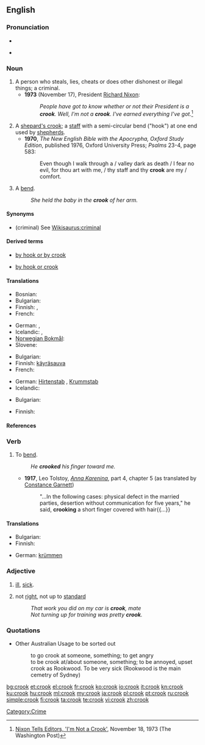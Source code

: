 ==English==

===Pronunciation===
* {{IPA|/kɹʊk/}}
* {{audio|en-us-crook.ogg|Audio (US)}}
*: {{rhymes|ʊk}}

===Noun===
{{en-noun}}

# A person who steals, lies, cheats or does other dishonest or illegal things; a criminal.
#* '''1973''' (November 17), President [[w:Richard Nixon|Richard Nixon]]:
#*: ''People have got to know whether or not their President is a '''crook'''. Well, I'm not a '''crook'''. I've earned everything I've got.''<ref>[http://www.washingtonpost.com/wp-srv/national/longterm/watergate/articles/111873-1.htm Nixon Tells Editors, 'I'm Not a Crook'], November 18, 1973 (The Washington Post)</ref>
# A [[shepard's crook]]; a [[staff]] with a semi-circular bend ("hook") at one end used by [[shepherd]]s.
#* '''1970''', ''The New English Bible with the Apocrypha, Oxford Study Edition'', published 1976, Oxford University Press; ''Psalms'' 23-4, page 583:
#*: Even though I walk through a / valley dark as death / I fear no evil, for thou art with me, / thy staff and thy '''crook''' are my / comfort.
# A [[bend]].
#: ''She held the baby in the '''crook''' of her arm.''

====Synonyms====
* (criminal) See [[Wikisaurus:criminal]]

====Derived terms====
* [[by hook or by crook]]
* {{US}} [[by hook or crook]]

====Translations====
{{trans-top|a criminal who steals}}
* Bosnian: {{t|bs|lopov|m}}
* Bulgarian: {{t|bg|крадец|m}}
* Finnish: {{t+|fi|rikollinen}}, {{t+|fi|konna}}
* French: {{t+|fr|escroc|m}}
{{trans-mid}}
* German: {{t+|de|Gauner|m}}, {{t+|de|Ganove|m}}
* Icelandic: {{t+|is|glæpamaður|m}}, {{t|is|þorpari|m}}
* [[Norwegian Bokmål]]: {{tø|nb|skurk|m}}
* Slovene: {{t-|sl|lopov|m}}
{{trans-bottom}}

{{trans-top|a staff with a hook at one end, particularly one used by shepherds}}
* Bulgarian: {{t|bg|гега|f}}
* Finnish: [[käyräsauva]]
* French: {{t|fr|houlette|f}}
{{trans-mid}}
* German: [[Hirtenstab]] {{m}}, [[Krummstab]] {{m}}
* Icelandic: {{t|is|hirðingjastafur|m}}
{{trans-bottom}}

{{trans-top|a bend}}
* Bulgarian: {{t|bg|извивка|f}}
{{trans-mid}}
* Finnish: {{t-|fi|taive}}
{{trans-bottom}}

====References====
<references/>

===Verb===
{{en-verb}}

# {{transitive}} To [[bend]].
#: ''He '''crooked''' his finger toward me.''
#* '''1917''', Leo Tolstoy, ''[[s:Anna Karenina|Anna Karenina]]'', part 4, chapter 5 (as translated by [[w:Constance Garnett|Constance Garnett]])
#*: "...In the following cases: physical defect in the married parties, desertion without communication for five years," he said, '''crooking''' a short finger covered with hair{{...}}

====Translations====
{{trans-top|to bend}}
* Bulgarian: {{t|bg|извивам}}
* Finnish: {{t-|fi|koukistaa}}
{{trans-mid}}
* German: [[krümmen]]
{{trans-bottom}}

===Adjective===
{{en-adj}}

# {{Australia|New Zealand|slang}} [[ill]], [[sick]].
# {{Australia|New Zealand|slang}} not [[right]], not up to [[standard]]
#: ''That work you did on my car is '''crook''', mate''
#: ''Not turning up for training was pretty '''crook'''.''

===Quotations===
* Other Australian Usage to be sorted out
*: to go crook at someone, something; to get angry
*: to be crook at/about someone, something; to be annoyed, upset
*: crook as Rookwood. To be very sick (Rookwood is the main cemetry of Sydney)

[[Category:Crime]]

[[bg:crook]]
[[et:crook]]
[[el:crook]]
[[fr:crook]]
[[ko:crook]]
[[io:crook]]
[[it:crook]]
[[kn:crook]]
[[ku:crook]]
[[hu:crook]]
[[ml:crook]]
[[my:crook]]
[[ja:crook]]
[[pl:crook]]
[[pt:crook]]
[[ru:crook]]
[[simple:crook]]
[[fi:crook]]
[[ta:crook]]
[[te:crook]]
[[vi:crook]]
[[zh:crook]]